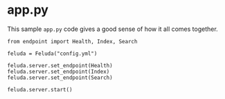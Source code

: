 # app.py

This sample `app.py` code gives a good sense of how it all comes together.

```
from endpoint import Health, Index, Search

feluda = Feluda("config.yml")

feluda.server.set_endpoint(Health)
feluda.server.set_endpoint(Index)
feluda.server.set_endpoint(Search)

feluda.server.start()
```
